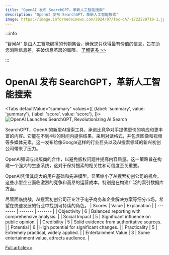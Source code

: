 ```yaml
---
title: "OpenAI 发布 SearchGPT，革新人工智能搜索"
description: "OpenAI 发布 SearchGPT，革新人工智能搜索"
image: https://image.informedainews.com/2024/07/Tec-dA7-1722229719-1.jpg
---
```



:::info

“智闻AI“ 是由人工智能编撰的刊物集合，确保您只获得最有价值的信息，旨在助您消除信息差，突破信息茧房的局限。  [了解更多 >>](/)

:::

# OpenAI 发布 SearchGPT，革新人工智能搜索


<Tabs
	defaultValue="summary"
	values={[
	{label: 'summary', value: 'summary'},
	{label: 'score', value: 'score'},
]}>
<TabItem value="summary">
<img
  src="https://image.informedainews.com/2024/07/Tec-dA7-1722229719-1.jpg"
  alt="OpenAI Launches SearchGPT, Revolutionizing AI Search"
/>



SearchGPT，OpenAI的新型AI搜索工具，承诺比竞争对手提供更快的响应和更丰富的内容。它能在不到4秒的时间内提供结果，采用对话格式，并包含图像和视频等多媒体元素。这一发布给像Google这样的行业巨头以及AI搜索领域的新兴初创公司带来了压力。

OpenAI强调与出版商的合作，以避免版权问题并提高内容质量。这一策略旨在构建一个强大的生态系统，这对于保持搜索的相关性和可信度至关重要。

OpenAI凭借其庞大的用户基础和先进模型，显著缩小了AI搜索初创公司的机会。这些小型企业面临激烈的竞争和高昂的运营成本，特别是在构建广泛的索引数据库方面。

尽管面临挑战，AI搜索初创公司正专注于电子商务和企业解决方案等细分市场，希望在快速发展的行业中找到可持续的角色。
</TabItem>
<TabItem value="score">
	| Scores     | Value   | Explanation |
	| -------- | ------- | ------- |
	| Objectivity  | 6    | Balanced reporting with comprehensive analysis.    |
	| Social Impact | 5     | Significant influence on public opinion.    |
	| Credibility    | 5    | Solid evidence from authoritative sources.    |
	| Potential    | 6    | High potential for significant changes.    |
	| Practicality    | 5    | Extremely practical, widely applied.    |
	| Entertainment Value    | 3    | Some entertainment value, attracts audience.    |
</TabItem>
</Tabs>

[Full article>>](https://www.woshipm.com/it/6090558.html)
